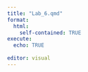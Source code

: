 ```yaml
---
title: "Lab_6.qmd"
format: 
  html:
    self-contained: TRUE
execute:
  echo: TRUE 
  
editor: visual
---
```


## 
